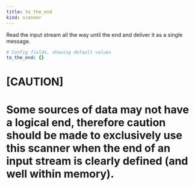 ```yaml
---
title: to_the_end
kind: scanner
---
```


Read the input stream all the way until the end and deliver it as a single message.

```yml
# Config fields, showing default values
to_the_end: {}
```

[CAUTION]
====
Some sources of data may not have a logical end, therefore caution should be made to exclusively use this scanner when the end of an input stream is clearly defined (and well within memory).
====



